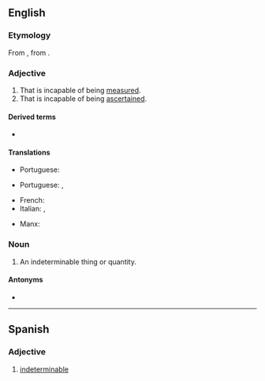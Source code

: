 {{also|indéterminable}}

==English==

===Etymology===
From {{etyl|frm|en}} {{m|frm|indeterminable}}, from {{etyl|LL.|en}} {{m|la|indeterminabilis}}.

===Adjective===
{{en-adj}}

# That is incapable of being [[measure]]d.
# That is incapable of being [[ascertain]]ed.

====Derived terms====
* {{l|en|indeterminably}}

====Translations====
{{trans-top|incapable of being measured}}
* Portuguese: {{t+|pt|imensurável}}
{{trans-mid}}
{{trans-bottom}}

{{trans-top|incapable of being ascertained}}
* Portuguese: {{t|pt|indeterminável}}, {{t|pt|indefinível}}
{{trans-mid}}
{{trans-bottom}}

{{ttbc-top}}
* French: {{t+check|fr|indéterminable}}
* Italian: {{t-check|it|imprecisabile}}, {{t-check|it|indeterminabile}}
{{trans-mid}}
* Manx: {{t-check|gv|neuhoiaghagh}}
{{trans-bottom}}

===Noun===
{{en-noun}}

# An indeterminable thing or quantity.

====Antonyms====
* {{l|en|determinable}}

----

==Spanish==

===Adjective===
{{es-adj-old}}

# [[#English|indeterminable]]